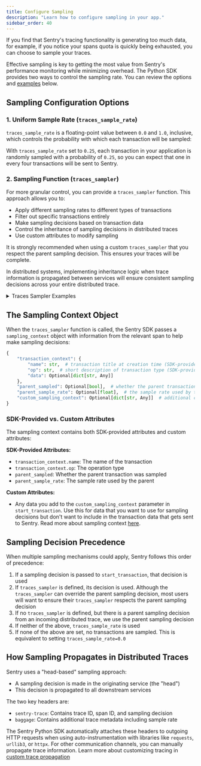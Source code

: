 ```yaml
---
title: Configure Sampling
description: "Learn how to configure sampling in your app."
sidebar_order: 40
---
```


If you find that Sentry's tracing functionality is generating too much data, for example, if you notice your spans quota is quickly being exhausted, you can choose to sample your traces.

Effective sampling is key to getting the most value from Sentry's performance monitoring while minimizing overhead. The Python SDK provides two ways to control the sampling rate. You can review the options and [examples](#traces-sampler-examples) below.

## Sampling Configuration Options

### 1. Uniform Sample Rate (`traces_sample_rate`)

`traces_sample_rate` is a floating-point value between `0.0` and `1.0`, inclusive, which controls the probability with which each transaction will be sampled:

<PlatformContent includePath="/performance/traces-sample-rate" />

With `traces_sample_rate` set to `0.25`, each transaction in your application is randomly sampled with a probability of `0.25`, so you can expect that one in every four transactions will be sent to Sentry.

### 2. Sampling Function (`traces_sampler`)

For more granular control, you can provide a `traces_sampler` function. This approach allows you to:

- Apply different sampling rates to different types of transactions
- Filter out specific transactions entirely
- Make sampling decisions based on transaction data
- Control the inheritance of sampling decisions in distributed traces
- Use custom attributes to modify sampling

<Alert>

It is strongly recommended when using a custom `traces_sampler` that you respect the parent sampling decision. This ensures your traces will be complete.

</Alert>

In distributed systems, implementing inheritance logic when trace information is propagated between services will ensure consistent sampling decisions across your entire distributed trace.

<PlatformContent includePath="/performance/traces-sampler-as-sampler" />

<details>
<summary className="text-xl font-semibold">Traces Sampler Examples</summary>

#### Traces Sampler Examples

1. Prioritizing Critical User Flows

```python
import sentry_sdk
from sentry_sdk.types import SamplingContext

def traces_sampler(sampling_context: SamplingContext) -> float:
    # Use the parent sampling decision if we have an incoming trace.
    # Note: we strongly recommend respecting the parent sampling decision,
    # as this ensures your traces will be complete!
    parent_sampling_decision = sampling_context["parent_sampled"]
    if parent_sampling_decision is not None:
        return float(parent_sampling_decision)

    transaction_ctx = sampling_context["transaction_context"]
    name = transaction_ctx["name"]
    op = transaction_ctx["op"]

    # Sample all checkout transactions
    if name and ('/checkout' in name or op == 'checkout'):
        return 1.0

    # Sample 50% of login transactions
    if name and ('/login' in name or op == 'login'):
        return 0.5

    # Sample 10% of everything else
    return 0.1

sentry_sdk.init(
    dsn="your-dsn",
    traces_sampler=traces_sampler,
)
```

2. Handling Different Environments and Error Rates

```python
import sentry_sdk
from sentry_sdk.types import SamplingContext

def traces_sampler(sampling_context: SamplingContext) -> float:
    # Use the parent sampling decision if we have an incoming trace.
    # Note: we strongly recommend respecting the parent sampling decision,
    # as this ensures your traces will be complete!
    parent_sampling_decision = sampling_context["parent_sampled"]
    if parent_sampling_decision is not None:
        return float(parent_sampling_decision)

    custom_sampling_ctx = sampling_context["custom_sampling_context"]
    environment = os.environ.get("ENVIRONMENT", "development")

    # Sample all transactions in development
    if environment == "development":
        return 1.0

    # Sample more transactions if there are recent errors
    # Note: hasRecentErrors is a custom attribute that needs to be set
    if custom_sampling_ctx["hasRecentErrors"] is True:
        return 0.8

    # Sample based on environment
    if environment == "production":
        return 0.05  # 5% in production
    elif environment == "staging":
        return 0.2   # 20% in staging

    # Default sampling rate
    return 0.1

# Initialize the SDK with the sampling function
sentry_sdk.init(
    dsn="your-dsn",
    traces_sampler=traces_sampler,
)

# Custom attributes need to be set on transaction start via
# the `custom_sampling_context` argument in order to be available
# in the traces_sampler
with sentry_sdk.start_transaction(
    name="GET /api/users",
    op="http.request",
    custom_sampling_context={"hasRecentErrors": True},
) as transaction:
    # your code here
```

3. Controlling Sampling Based on User and Transaction Properties

```python
import sentry_sdk
from sentry_sdk.types import SamplingContext

def traces_sampler(sampling_context: SamplingContext) -> float:
    # Use the parent sampling decision if we have an incoming trace.
    # Note: we strongly recommend respecting the parent sampling decision,
    # as this ensures your traces will be complete!
    parent_sampling_decision = sampling_context["parent_sampled"]
    if parent_sampling_decision is not None:
        return float(parent_sampling_decision)

    custom_sampling_ctx = sampling_context["custom_sampling_context"]
    transaction_ctx = sampling_context["transaction_context"]

    # Always sample for premium users
    # Note: user.tier is a custom attribute that needs to be set
    if custom_sampling_ctx["user"]["tier"] == "premium":
        return 1.0

    # Sample more transactions for users experiencing errors
    # Note: hasRecentErrors is a custom attribute
    if custom_sampling_ctx["hasRecentErrors"]:
        return 0.8

    # Sample less for high-volume, low-value paths
    transaction_name = transaction_ctx["name"]
    if name and name.startswith("/api/metrics"):
        return 0.01

    # Default sampling rate
    return 0.2

# Initialize the SDK with the sampling function
sentry_sdk.init(
    dsn="your-dsn",
    traces_sampler=traces_sampler,
)

# To set custom attributes for this example:
with sentry_sdk.start_transaction(
    name="GET /api/users",
    op="http.request",
    custom_sampling_context={"user": {"tier": "premium"}, "hasRecentErrors": True},
) as transaction:
    # Your code here
```

4. Complex Business Logic Sampling

```python
import sentry_sdk
from sentry_sdk.types import SamplingContext

def traces_sampler(sampling_context: SamplingContext) -> float:
    # Use the parent sampling decision if we have an incoming trace.
    # Note: we strongly recommend respecting the parent sampling decision,
    # as this ensures your traces will be complete!
    parent_sampling_decision = sampling_context["parent_sampled"]
    if parent_sampling_decision is not None:
        return float(parent_sampling_decision)

    transaction_ctx = sampling_context["transaction_context"]
    custom_sampling_context = sampling_context["custom_sampling_context"]

    # Always sample critical business operations
    # Note: op is an SDK-provided attribute
    if transaction_ctx["op"] in ["payment.process", "order.create", "user.verify"]:
        return 1.0

    # Sample based on user segment
    # Note: user.segment is a custom attribute
    user_segment = custom_sampling_context["user"]["segment"]
    if user_segment == "enterprise":
        return 0.8
    elif user_segment == "premium":
        return 0.5

    # Sample based on transaction value
    # Note: transaction.value is a custom attribute
    transaction_value = custom_sampling_context["transaction"]["value"]
    if transaction_value > 1000:  # High-value transactions
        return 0.7

    # Sample based on error rate in the service
    # Note: service.error_rate is a custom attribute
    error_rate = custom_sampling_context["service"]["error_rate"]
    if error_rate > 0.05:  # Error rate above 5%
        return 0.9

    # Default sampling rate
    return 0.1

# Initialize the SDK with the sampling function
sentry_sdk.init(
    dsn="your-dsn",
    traces_sampler=traces_sampler,
)

# To set custom attributes for this example:
with sentry_sdk.start_transaction(
    name="Process Payment",
    op="payment.process",
    custom_sampling_context={"user": {"segment": "enterprise"}, "transaction": {"value": 1500}, "service": {"error_rate": 0.03}},
) as transaction:
    # Your code here

```

5. Performance-Based Sampling

```python
import sentry_sdk
from sentry_sdk.types import SamplingContext

def traces_sampler(sampling_context: SamplingContext) -> float:
    # Use the parent sampling decision if we have an incoming trace.
    # Note: we strongly recommend respecting the parent sampling decision,
    # as this ensures your traces will be complete!
    parent_sampling_decision = sampling_context["parent_sampled"]
    if parent_sampling_decision is not None:
        return float(parent_sampling_decision)

    custom_sampling_ctx = sampling_context["custom_sampling_context"]

    # Sample more transactions with high memory usage
    # Note: memory_usage_mb is a custom attribute
    if data["memory_usage_mb"] > 500:
        return 0.8

    # Sample more transactions with high CPU usage
    # Note: cpu_percent is a custom attribute
    if data["cpu_percent"] > 80:
        return 0.8

    # Sample more transactions with high database load
    # Note: db_connections is a custom attribute
    if data["db_connections"] > 100:
        return 0.7

    # Default sampling rate
    return 0.1

# Initialize the SDK with the sampling function
sentry_sdk.init(
    dsn="your-dsn",
    traces_sampler=traces_sampler,
)

# To set custom attributes for this example:
with sentry_sdk.start_transaction(
    name="Process Data",
    op="data.process",
    custom_sampling_context={"memory_usage_mb": 600, "cpu_percent": 85, "db_connections": 120},
) as transaction:
    # Your code here
```
</details>

## The Sampling Context Object

When the `traces_sampler` function is called, the Sentry SDK passes a `sampling_context` object with information from the relevant span to help make sampling decisions:

```python
{
    "transaction_context": {
        "name": str,  # transaction title at creation time (SDK-provided)
        "op": str,  # short description of transaction type (SDK-provided)
        "data": Optional[dict[str, Any]]
    },
    "parent_sampled": Optional[bool],  # whether the parent transaction was sampled (SDK-provided)
    "parent_sample_rate": Optional[float],  # the sample rate used by the parent (SDK-provided)
    "custom_sampling_context": Optional[dict[str, Any]]  # additional custom data for sampling
}
```

### SDK-Provided vs. Custom Attributes

The sampling context contains both SDK-provided attributes and custom attributes:

**SDK-Provided Attributes:**
- `transaction_context.name`: The name of the transaction
- `transaction_context.op`: The operation type
- `parent_sampled`: Whether the parent transaction was sampled
- `parent_sample_rate`: The sample rate used by the parent

**Custom Attributes:**
- Any data you add to the `custom_sampling_context` parameter in `start_transaction`. Use this for data that you want to use for sampling decisions but don't want to include in the transaction data that gets sent to Sentry. Read more about sampling context [here](/platforms/python/configuration/sampling/#sampling-context).

## Sampling Decision Precedence

When multiple sampling mechanisms could apply, Sentry follows this order of precedence:

1. If a sampling decision is passed to `start_transaction`, that decision is used
2. If `traces_sampler` is defined, its decision is used. Although the `traces_sampler` can override the parent sampling decision, most users will want to ensure their `traces_sampler` respects the parent sampling decision
3. If no `traces_sampler` is defined, but there is a parent sampling decision from an incoming distributed trace, we use the parent sampling decision
4. If neither of the above, `traces_sample_rate` is used
5. If none of the above are set, no transactions are sampled. This is equivalent to setting `traces_sample_rate=0.0`

## How Sampling Propagates in Distributed Traces

Sentry uses a "head-based" sampling approach:

- A sampling decision is made in the originating service (the "head")
- This decision is propagated to all downstream services

The two key headers are:
- `sentry-trace`: Contains trace ID, span ID, and sampling decision
- `baggage`: Contains additional trace metadata including sample rate

The Sentry Python SDK automatically attaches these headers to outgoing HTTP requests when using auto-instrumentation with libraries like `requests`, `urllib3`, or `httpx`. For other communication channels, you can manually propagate trace information. Learn more about customizing tracing in [custom trace propagation](/platforms/python/tracing/distributed-tracing/custom-trace-propagation/)
